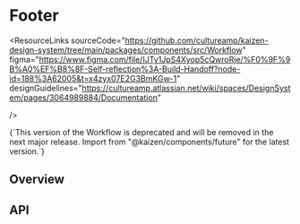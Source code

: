 
<Meta of={WorkflowFooterStories} />

# Footer

<ResourceLinks
  sourceCode="https://github.com/cultureamp/kaizen-design-system/tree/main/packages/components/src/Workflow"
  figma="https://www.figma.com/file/IJTy1JpS4Xyop5cQwroRje/%F0%9F%9B%A0%EF%B8%8F-Self-reflection%3A-Build-Handoff?node-id=188%3A62005&t=x4zyx07E2G3BmKGw-1"
  designGuidelines="https://cultureamp.atlassian.net/wiki/spaces/DesignSystem/pages/3064989884/Documentation"

/>

<InlineNotification type="negative" persistent>
  {`This version of the Workflow is deprecated and will be removed in the next major release.
  Import from "@kaizen/components/future" for the latest version.`}
</InlineNotification>

<KAIOInstallation exportNames="Workflow" />

## Overview

<Canvas of={WorkflowFooterStories.Playground} />
<Controls of={WorkflowFooterStories.Playground} />

## API

<DocsStory of={WorkflowFooterStories.FirstStep} />

<DocsStory of={WorkflowFooterStories.NextStepDisabled} />

<DocsStory of={WorkflowFooterStories.LastStep} />

<DocsStory of={WorkflowFooterStories.AllStepsComplete} />

<DocsStory of={WorkflowFooterStories.FewerSteps} />

<DocsStory of={WorkflowFooterStories.EightSteps} />
